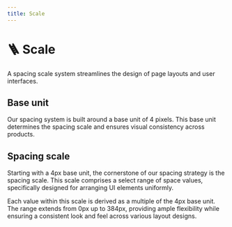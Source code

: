```yaml
---
title: Scale
---
```



# 🪜 Scale

A spacing scale system streamlines the design of page layouts and user interfaces.

## Base unit

Our spacing system is built around a base unit of 4 pixels. This base unit determines the spacing scale and ensures visual consistency across products.

## Spacing scale

Starting with a 4px base unit, the cornerstone of our spacing strategy is the spacing scale. This scale comprises a select range of space values, specifically designed for arranging UI elements uniformly.

Each value within this scale is derived as a multiple of the 4px base unit. The range extends from 0px up to 384px, providing ample flexibility while ensuring a consistent look and feel across various layout designs.

<FoundationsScale />
